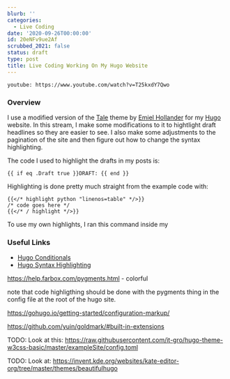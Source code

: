 ```yaml
---
blurb: ''
categories:
  - Live Coding
date: '2020-09-26T00:00:00'
id: 20eNFv9ue2Af
scrubbed_2021: false
status: draft
type: post
title: Live Coding Working On My Hugo Website
---
```


`youtube: https://www.youtube.com/watch?v=T25kxdY7Qwo`

### Overview

I use a modified version of the [Tale](https://themes.gohugo.io/tale-hugo/) theme by [Emiel Hollander](https://www.emielhollander.nl) for my [Hugo](https://gohugo.io) website. In this stream, I make some modifications to it to hightlight draft headlines so they are easier to see. I also make some adjustments to the pagination of the site and then figure out how to change the syntax highlighting. 

The code I used to highlight the drafts in my posts is:

```python{numberLines: true}
{{ if eq .Draft true }}DRAFT: {{ end }}
```	

Highlighting is done pretty much straight from the example code with:

```go{numberLines: true}
{{</* highlight python "linenos=table" */>}}
/* code goes here */
{{</* / highlight */>}}
```


To use my own highlights, I ran this command inside my 






### Useful Links

- [Hugo Conditionals](https://www.mikedane.com/static-site-generators/hugo/conditionals/)
- [Hugo Syntax Highlighting](https://gohugo.io/content-management/syntax-highlighting/)

	






https://help.farbox.com/pygments.html - colorful


note that code highligthing should be done with the pygments thing in the config file at the root of the hugo site. 


https://gohugo.io/getting-started/configuration-markup/


https://github.com/yuin/goldmark/#built-in-extensions

TODO: Look at this: https://raw.githubusercontent.com/it-gro/hugo-theme-w3css-basic/master/exampleSite/config.toml

TODO: Look at: https://invent.kde.org/websites/kate-editor-org/tree/master/themes/beautifulhugo

